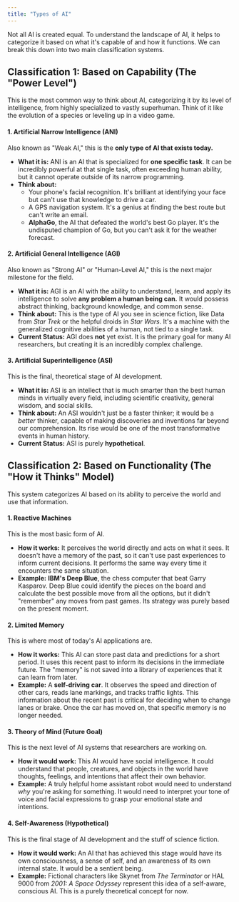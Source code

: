 ```yaml
---
title: "Types of AI"
---
```


Not all AI is created equal. To understand the landscape of AI, it helps to categorize it based on what it's capable of and how it functions. We can break this down into two main classification systems.

## Classification 1: Based on Capability (The "Power Level")

This is the most common way to think about AI, categorizing it by its level of intelligence, from highly specialized to vastly superhuman. Think of it like the evolution of a species or leveling up in a video game.

#### 1. Artificial Narrow Intelligence (ANI)

Also known as "Weak AI," this is the **only type of AI that exists today.**

- **What it is:** ANI is an AI that is specialized for **one specific task**. It can be incredibly powerful at that single task, often exceeding human ability, but it cannot operate outside of its narrow programming.
- **Think about:**
  - Your phone's facial recognition. It's brilliant at identifying your face but can't use that knowledge to drive a car.
  - A GPS navigation system. It's a genius at finding the best route but can't write an email.
  - **AlphaGo**, the AI that defeated the world's best Go player. It's the undisputed champion of Go, but you can't ask it for the weather forecast.

#### 2. Artificial General Intelligence (AGI)

Also known as "Strong AI" or "Human-Level AI," this is the next major milestone for the field.

- **What it is:** AGI is an AI with the ability to understand, learn, and apply its intelligence to solve **any problem a human being can.** It would possess abstract thinking, background knowledge, and common sense.
- **Think about:** This is the type of AI you see in science fiction, like Data from _Star Trek_ or the helpful droids in _Star Wars_. It's a machine with the generalized cognitive abilities of a human, not tied to a single task.
- **Current Status:** AGI does **not** yet exist. It is the primary goal for many AI researchers, but creating it is an incredibly complex challenge.

#### 3. Artificial Superintelligence (ASI)

This is the final, theoretical stage of AI development.

- **What it is:** ASI is an intellect that is much smarter than the best human minds in virtually every field, including scientific creativity, general wisdom, and social skills.
- **Think about:** An ASI wouldn't just be a faster thinker; it would be a _better_ thinker, capable of making discoveries and inventions far beyond our comprehension. Its rise would be one of the most transformative events in human history.
- **Current Status:** ASI is purely **hypothetical**.

## Classification 2: Based on Functionality (The "How it Thinks" Model)

This system categorizes AI based on its ability to perceive the world and use that information.

#### 1. Reactive Machines

This is the most basic form of AI.

- **How it works:** It perceives the world directly and acts on what it sees. It doesn't have a memory of the past, so it can't use past experiences to inform current decisions. It performs the same way every time it encounters the same situation.
- **Example:** **IBM's Deep Blue**, the chess computer that beat Garry Kasparov. Deep Blue could identify the pieces on the board and calculate the best possible move from all the options, but it didn't "remember" any moves from past games. Its strategy was purely based on the present moment.

#### 2. Limited Memory

This is where most of today's AI applications are.

- **How it works:** This AI can store past data and predictions for a short period. It uses this recent past to inform its decisions in the immediate future. The "memory" is not saved into a library of experiences that it can learn from later.
- **Example:** A **self-driving car**. It observes the speed and direction of other cars, reads lane markings, and tracks traffic lights. This information about the recent past is critical for deciding when to change lanes or brake. Once the car has moved on, that specific memory is no longer needed.

#### 3. Theory of Mind (Future Goal)

This is the next level of AI systems that researchers are working on.

- **How it would work:** This AI would have social intelligence. It could understand that people, creatures, and objects in the world have thoughts, feelings, and intentions that affect their own behavior.
- **Example:** A truly helpful home assistant robot would need to understand _why_ you're asking for something. It would need to interpret your tone of voice and facial expressions to grasp your emotional state and intentions.

#### 4. Self-Awareness (Hypothetical)

This is the final stage of AI development and the stuff of science fiction.

- **How it would work:** An AI that has achieved this stage would have its own consciousness, a sense of self, and an awareness of its own internal state. It would be a sentient being.
- **Example:** Fictional characters like Skynet from _The Terminator_ or HAL 9000 from _2001: A Space Odyssey_ represent this idea of a self-aware, conscious AI. This is a purely theoretical concept for now.